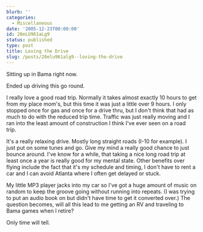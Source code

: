 ```yaml
---
blurb: ''
categories:
  - Miscellaneous
date: '2005-12-23T00:00:00'
id: 20eLU961aLg9
status: published
type: post
title: Loving the Drive
slug: /posts/20elu961alg9--loving-the-drive
---
```


Sitting up in Bama right now. 

Ended up driving this go round.

I really love a good road trip. Normally it takes almost exactly 10 hours to get from my place mom's, but this time it was just a little over 9 hours. I only stopped once for gas and once for a drive thru, but I don't think that had as much to do with the reduced trip time. Traffic was just really moving and I ran into the least amount of construction I think I've ever seen on a road trip. 

It's a really relaxing drive. Mostly long straight roads (I-10 for example). I just put on some tunes and go. Give my mind a really good chance to just bounce around. I've know for a while, that taking a nice long road trip at least once a year is really good for my mental state. Other benefits over flying include the fact that it's my schedule and timing, I don't have to rent a car and I can avoid Atlanta where I often get delayed or stuck. 

My little MP3 player jacks into my car so I've got a huge amount of music on random to keep the groove going without running into repeats. (I was trying to put an audio book on but didn't have time to get it converted over.) The question becomes, will all this lead to me getting an RV and traveling to Bama games when I retire?

Only time will tell.

